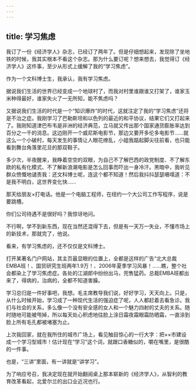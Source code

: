 ```yaml
---
---
---
```

title: 学习焦虑
---




我订了一份《经济学人》杂志，已经订了两年了。但是仔细想起来，发现除了坐地铁的时候，我其实根本不看这个杂志。那为什么要订呢？想来想去，我觉得订《经济学人》这件事，至少从形式上缓解了我的“学习焦虑”。

作为一个文科博士生，我承认，我有学习焦虑。

据说我们生活的世界已经变成一个地球村了，而我对村里谁跟谁又打架了，谁家玉米种得最好，谁家失火了一无所知，能不焦虑吗？

又据说我们生活的时代是一个“知识爆炸”的时代，这就注定了我的“学习焦虑”还将是不治之症。我刚学习了巴勒斯坦和以色列的最近的和平协议，结果它们又打起来了。我刚知道津巴布韦是非洲的经济典范，立马就又传出那个国家通货膨胀率达到百分之一千的消息。这边刚开一个威尼斯电影节，那边又要开多伦多电影节……就这么一个小破村，每天发生的事情让人眼花缭乱，小姐我踮起脚尖往前看，也只能看到舞台角落里花旦的那双鞋子。

多少次，半夜醒来，我睁着空空的双眼，为自己不了解巴西的政党制度、不了解东欧的私有化模式、不了解新浪潮电影是怎么回事而吓出一身冷汗。黑暗中，我听见群众愤慨地谴责我：还文科博士呢，连这个都不知道！然后我抖抖瑟瑟嗫嚅道：不是我不明白，这世界变化快……

那天给朋友×打电话。他是一个电脑工程师，在纽约一个大公司工作写程序，说是要跳槽。

你们公司待遇不是很好吗？我惊讶地问。

不行啊，学不到新东西，现在当然还混得下去，但是有一天万一失业，不懂市场上的新技术，那就完了，他说。

看来，有学习焦虑的，还不仅仅是文科博士。

打开某著名门户网站，其主页最显眼的位置上，全都是这样的广告“北大总裁EMBA班！、国贸研究生班两年1.9万！、2006年夏季学习风暴！……瞧，整个社会都染上了学习焦虑症。各处的江湖郎中纷纷出马，兜售猛药。总裁EMBA班都出来了，得病的，治病的，全都不知道害臊。

学习总归是一件好事吧，我想。毛主席教导我们说，好好学习，天天向上。只是，从什么时候开始，学习成了一种现代生活的强迫症了呢，人人都赶着去看急诊。我们与社会的关系，多么像一个没有安全感的女人和一个魅力四射的丈夫的关系。随时随地可能被甩掉，所以每天处心积虑地往脸上涂日霜夜霜眼霜防晒霜，一直涂到脸上所有毛孔都被堵塞为止。

上次我回家，就在我所住的城市广场上，看见触目惊心的一行大字：把××市建设成一个学习型城市！估计现在“学习”这个词，就跟口香糖似的，嚼在嘴里，是很酷的一件事。

也是，“三讲”里面，有一讲就是“讲学习”。

为了响应号召，我决定现在就开始翻阅桌上那本崭新的《经济学人》，从智利的教育改革看起，北爱尔兰的出口业近况也行。